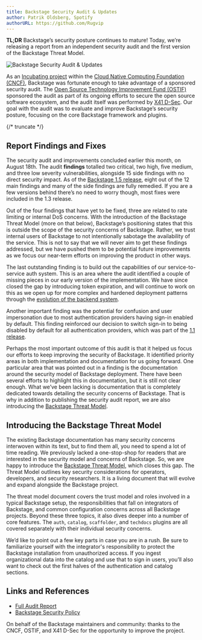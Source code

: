 ```yaml
---
title: Backstage Security Audit & Updates
author: Patrik Oldsberg, Spotify
authorURL: https://github.com/Rugvip
---
```


**TL;DR** Backstage’s security posture continues to mature! Today, we’re releasing a report from an independent security audit and the first version of the Backstage Threat Model.

![Backstage Security Audit & Updates](assets/22-08-23/backstage-security-audit.png)

As an [Incubating project](https://www.cncf.io/blog/2022/03/15/backstage-project-joins-the-cncf-incubator/) within the [Cloud Native Computing Foundation (CNCF)](https://www.cncf.io/), Backstage was fortunate enough to take advantage of a sponsored security audit. The [Open Source Technology Improvement Fund (OSTIF)](https://ostif.org/) sponsored the audit as part of its ongoing efforts to secure the open source software ecosystem, and the audit itself was performed by [X41 D-Sec](https://x41-dsec.de/). Our goal with the audit was to evaluate and improve Backstage’s security posture, focusing on the core Backstage framework and plugins.

{/* truncate */}

## Report Findings and Fixes

The security audit and improvements concluded earlier this month, on August 18th. The audit **findings** totalled two critical, two high, five medium, and three low severity vulnerabilities, alongside 15 side findings with no direct security impact. As of the [Backstage 1.5 release](https://backstage.io/docs/releases/v1.5.0), eight out of the 12 main findings and many of the side findings are fully remedied. If you are a few versions behind there’s no need to worry though, most fixes were included in the 1.3 release.

Out of the four findings that have yet to be fixed, three are related to rate limiting or internal DoS concerns. With the introduction of the Backstage Threat Model (more on that below), Backstage’s positioning states that this is outside the scope of the security concerns of Backstage. Rather, we trust internal users of Backstage to not intentionally sabotage the availability of the service. This is not to say that we will never aim to get these findings addressed, but we have pushed them to be potential future improvements as we focus our near-term efforts on improving the product in other ways.

The last outstanding finding is to build out the capabilities of our service-to-service auth system. This is an area where the audit identified a couple of missing pieces in our early version of the implementation. We have since closed the gap by introducing token expiration, and will continue to work on this as we open up for more complex and hardened deployment patterns through the [evolution of the backend system](https://github.com/backstage/backstage/issues/11611).

Another important finding was the potential for confusion and user impersonation due to most authentication providers having sign-in enabled by default. This finding reinforced our decision to switch sign-in to being disabled by default for all authentication providers, which was part of the [1.1 release](https://backstage.io/docs/releases/v1.1.0).

Perhaps the most important outcome of this audit is that it helped us focus our efforts to keep improving the security of Backstage. It identified priority areas in both implementation and documentation for us going forward. One particular area that was pointed out in a finding is the documentation around the security model of Backstage deployment. There have been several efforts to highlight this in documentation, but it is still not clear enough. What we’ve been lacking is documentation that is completely dedicated towards detailing the security concerns of Backstage. That is why in addition to publishing the security audit report, we are also introducing the [Backstage Threat Model](https://backstage.io/docs/overview/threat-model).

## Introducing the Backstage Threat Model

The existing Backstage documentation has many security concerns interwoven within its text, but to find them all, you need to spend a lot of time reading. We previously lacked a one-stop-shop for readers that are interested in the security model and concerns of Backstage. So, we are happy to introduce the [Backstage Threat Model](https://backstage.io/docs/overview/threat-model), which closes this gap. The Threat Model outlines key security considerations for operators, developers, and security researchers. It is a living document that will evolve and expand alongside the Backstage project.

The threat model document covers the trust model and roles involved in a typical Backstage setup, the responsibilities that fall on integrators of Backstage, and common configuration concerns across all Backstage projects. Beyond these three topics, it also dives deeper into a number of core features. The `auth`, `catalog`, `scaffolder`, and `techdocs` plugins are all covered separately with their individual security concerns.

We’d like to point out a few key parts in case you are in a rush. Be sure to familiarize yourself with the integrator's responsibility to protect the Backstage installation from unauthorized access. If you ingest organizational data into the catalog and use that to sign in users, you’ll also want to check out the first halves of the authentication and catalog sections.

## Links and References

- [Full Audit Report](assets/22-08-23/X41-Backstage-Audit-2022.pdf)
- [Backstage Security Policy](https://github.com/backstage/backstage/blob/master/SECURITY.md)

On behalf of the Backstage maintainers and community: thanks to the CNCF, OSTIF, and X41 D-Sec for the opportunity to improve the project.
